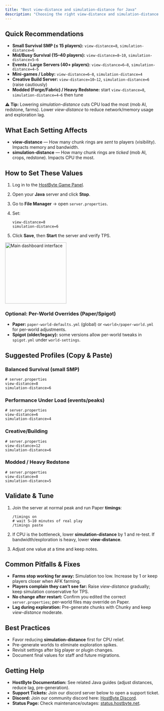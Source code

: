 ```yaml
---
title: "Best view-distance and simulation-distance for Java"
description: "Choosing the right view-distance and simulation-distance is the fastest way to improve performance on a Minecraft Java server. This guide gives practical, field-tested defaults for different server types and shows how to set and fine-tune them on Paper/Spigot using the HostByte Game Panel."
---
```


## Quick Recommendations

- **Small Survival SMP (≤ 15 players):** `view-distance=8`, `simulation-distance=6`
- **Mid/Busy Survival (15–40 players):** `view-distance=8–10`, `simulation-distance=5–6`
- **Events / Large Servers (40+ players):** `view-distance=6–8`, `simulation-distance=4–5`
- **Mini-games / Lobby:** `view-distance=6–8`, `simulation-distance=4`
- **Creative Build Server:** `view-distance=10–12`, `simulation-distance=6` (raise cautiously)
- **Modded (Forge/Fabric) / Heavy Redstone:** start `view-distance=8`, `simulation-distance=4–6` then tune

**⚠️ Tip:** Lowering _simulation-distance_ cuts CPU load the most (mob AI, redstone, farms). Lower _view-distance_ to reduce network/memory usage and exploration lag.

## What Each Setting Affects

- **view-distance** — How many chunk rings are _sent_ to players (visibility). Impacts memory and bandwidth.
- **simulation-distance** — How many chunk rings are _ticked_ (mob AI, crops, redstone). Impacts CPU the most.

## How to Set These Values

1. Log in to the [<u>HostByte Game Panel</u>](https://game.hostbyte.net/).
2. Open your **Java** server and click **Stop**.
3. Go to **File Manager** → open `server.properties`.
4. Set:

   ```
   view-distance=8
   simulation-distance=6
   
   ```
5. Click **Save**, then **Start** the server and verify TPS.

<img 
  src="/images/90_view-distance-2.png" 
  alt="Main dashboard interface"
  noZoom
  height="200"
  className="rounded-lg"
/>

### Optional: Per-World Overrides (Paper/Spigot)

- **Paper:** `paper-world-defaults.yml` (global) or `<world>/paper-world.yml` for per-world adjustments.
- **Spigot (older/legacy):** some versions allow per-world tweaks in `spigot.yml` under `world-settings`.

## Suggested Profiles (Copy & Paste)

### Balanced Survival (small SMP)

```
# server.properties
view-distance=8
simulation-distance=6
```

### Performance Under Load (events/peaks)

```
# server.properties
view-distance=6
simulation-distance=4
```

### Creative/Building

```
# server.properties
view-distance=12
simulation-distance=6
```

### Modded / Heavy Redstone

```
# server.properties
view-distance=8
simulation-distance=5
```

## Validate & Tune

1. Join the server at normal peak and run Paper **timings**:

   ```
   /timings on
   # wait 5–10 minutes of real play
   /timings paste
   
   ```
2. If CPU is the bottleneck, lower **simulation-distance** by 1 and re-test. If bandwidth/exploration is heavy, lower **view-distance**.
3. Adjust one value at a time and keep notes.

## Common Pitfalls & Fixes

- **Farms stop working far away:** Simulation too low. Increase by 1 or keep players closer when AFK farming.
- **Players complain they can’t see far:** Raise _view-distance_ gradually; keep simulation conservative for TPS.
- **No change after restart:** Confirm you edited the correct `server.properties`; per-world files may override on Paper.
- **Lag during exploration:** Pre-generate chunks with Chunky and keep _view-distance_ moderate.

## Best Practices

- Favor reducing **simulation-distance** first for CPU relief.
- Pre-generate worlds to eliminate exploration spikes.
- Revisit settings after big player or plugin changes.
- Document final values for staff and future migrations.

## Getting Help

- **HostByte Documentation:** See related Java guides (adjust distances, reduce lag, pre-generation).
- **Support Tickets:** Join our discord server below to open a support ticket.
- **Discord:** Join our community discord here: [HostByte Discord](https://discord.gg/KUHW6QYzH6).
- **Status Page:** Check maintenance/outages: [<u>status.hostbyte.net</u>](https://status.hostbyte.net/).